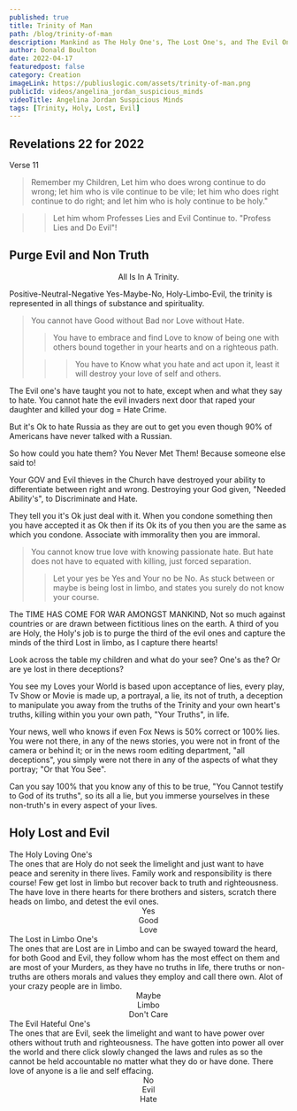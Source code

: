 ```yaml
---
published: true
title: Trinity of Man
path: /blog/trinity-of-man
description: Mankind as The Holy One's, The Lost One's, and The Evil One's. We will learn to discriminate and Purge our Lives Of the Evil One's.
author: Donald Boulton
date: 2022-04-17
featuredpost: false
category: Creation
imageLink: https://publiuslogic.com/assets/trinity-of-man.png
publicId: videos/angelina_jordan_suspicious_minds
videoTitle: Angelina Jordan Suspicious Minds
tags: [Trinity, Holy, Lost, Evil]
---
```


## Revelations 22 for 2022

<CalloutDanger>
Verse 11

> Remember my Children, Let him who does wrong continue to do wrong; let him who is vile continue to be vile; let him who does right continue to do right; and let him who is holy continue to be holy."

> > Let him whom Professes Lies and Evil Continue to. "Profess Lies and Do Evil"!

</CalloutDanger>

## Purge Evil and Non Truth

<Callout>

<Center>All Is In A Trinity.</Center>

Positive-Neutral-Negative Yes-Maybe-No, Holy-Limbo-Evil, the trinity is represented in all things of substance and spirituality.

> You cannot have Good without Bad nor Love without Hate.
>
> > You have to embrace and find Love to know of being one with others bound together in your hearts and on a righteous path.
>
> > > You have to Know what you hate and act upon it, least it will destroy your love of self and others.

<Section>
The Evil one's have taught you not to hate, except when and what they say to hate. You cannot hate the evil invaders next door that raped your daughter and killed your dog = Hate Crime.

But it's Ok to hate Russia as they are out to get you even though 90% of Americans have never talked with a Russian.

So how could you hate them? You Never Met Them! Because someone else said to!

Your GOV and Evil thieves in the Church have destroyed your ability to differentiate between right and wrong. Destroying your God given, "Needed Ability's", to Discriminate and Hate.

They tell you it's Ok just deal with it. When you condone something then you have accepted it as Ok then if its Ok its of you then you are the same as which you condone. Associate with immorality then you are immoral.

> You cannot know true love with knowing passionate hate. But hate does not have to equated with killing, just forced separation.
>
> > Let your yes be Yes and Your no be No. As stuck between or maybe is being lost in limbo, and states you surely do not know your course.

</Section>

</Callout>

<Section>

The TIME HAS COME FOR WAR AMONGST MANKIND, Not so much against countries or are drawn between fictitious lines on the earth. A third of you are Holy, the Holy's job is to purge the third of the evil ones and capture the minds of the third Lost in limbo, as I capture there hearts!

Look across the table my children and what do your see? One's as the? Or are ye lost in there deceptions?

You see my Loves your World is based upon acceptance of lies, every play, Tv Show or Movie is made up, a portrayal, a lie, its not of truth, a deception to manipulate you away from the truths of the Trinity and your own heart's truths, killing within you your own path, "Your Truths", in life.

Your news, well who knows if even Fox News is 50% correct or 100% lies. You were not there, in any of the news stories, you were not in front of the camera or behind it; or in the news room editing department, "all deceptions", you simply were not there in any of the aspects of what they portray; "Or that You See".

Can you say 100% that you know any of this to be true, "You Cannot testify to God of its truths", so its all a lie, but you immerse yourselves in these non-truth's in every aspect of your lives.

</Section>

## Holy Lost and Evil

<Section>

<ListGrid>
  <List>
    <span className="ml-6 mb-1 place-content-center text-center text-lg underline decoration-fuchsia-600 decoration-wavy underline-offset-8 transition duration-300">
      The Holy Loving One's
    </span>
    <div>
      The ones that are Holy do not seek the limelight and just want to have peace and serenity in there lives. Family
      work and responsibility is there course! Few get lost in limbo but recover back to truth and righteousness. The
      have love in there hearts for there brothers and sisters, scratch there heads on limbo, and detest the evil ones.
    </div>
    <WavyHr />
    <ListItem>
      <Center>
        <div>Yes</div>
      </Center>
    </ListItem>
    <ListItem>
      <Center>
        <div>Good</div>
      </Center>
    </ListItem>
    <ListItem>
      <Center>
        <div>Love</div>
      </Center>
    </ListItem>
  </List>
  <List>
    <span className="ml-6 mb-1 place-content-center text-center text-lg underline decoration-fuchsia-600 decoration-wavy underline-offset-8 transition duration-300">
      The Lost in Limbo One's
    </span>
    <div>
      The ones that are Lost are in Limbo and can be swayed toward the heard, for both Good and Evil, they follow whom
      has the most effect on them and are most of your Murders, as they have no truths in life, there truths or
      non-truths are others morals and values they employ and call there own. Alot of your crazy people are in limbo.
    </div>
    <WavyHr />
    <ListItem>
      <Center>
        <div>Maybe</div>
      </Center>
    </ListItem>
    <ListItem>
      <Center>
        <div>Limbo</div>
      </Center>
    </ListItem>
    <ListItem>
      <Center>
        <div>Don't Care</div>
      </Center>
    </ListItem>
  </List>
  <List>
    <span className="ml-6 mb-1 place-content-center text-center text-lg underline decoration-fuchsia-600 decoration-wavy underline-offset-8 transition duration-300">
      The Evil Hateful One's
    </span>
    <div>
      The ones that are Evil, seek the limelight and want to have power over others without truth and righteousness. The
      have gotten into power all over the world and there click slowly changed the laws and rules as so the cannot be
      held accountable no matter what they do or have done. There love of anyone is a lie and self effacing.
    </div>
    <WavyHr />
    <ListItem>
      <Center>
        <div>No</div>
      </Center>
    </ListItem>
    <ListItem>
      <Center>
        <div>Evil</div>
      </Center>
    </ListItem>
    <ListItem>
      <Center>
        <div>Hate</div>
      </Center>
    </ListItem>
  </List>
</ListGrid>

</Section>

<WavyHr className="mt-1 mb-1 text-fuchsia-600" />
